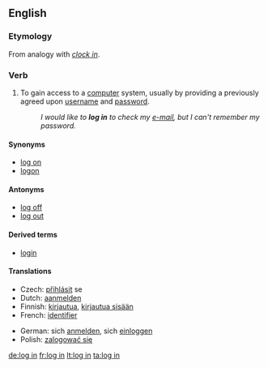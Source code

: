 {{see|login|lögin}}
==English==
{{wikipedia}}

===Etymology===
From analogy with ''[[clock in]]''.

===Verb===

{{en-verb|inf=to [[log]] [[in]]|logs in|logging in|logged in}}

# {{computing}} To gain access to a [[computer]] system, usually by providing a previously agreed upon [[username]] and [[password]].
#: ''I would like to '''log in''' to check my [[e-mail]], but I can't remember my password.''

====Synonyms====
*[[log on]]
*[[logon]]

====Antonyms====
*[[log off]]
*[[log out]]

====Derived terms====
*[[login]]

====Translations====
{{top}}
* Czech: [[přihlásit]] se
*Dutch: [[aanmelden]]
*Finnish: [[kirjautua]], [[kirjautua sisään]]
*French: [[identifier]]
{{mid}}
*German: sich [[anmelden]], sich [[einloggen]]
*Polish: [[zalogować się]]
{{bottom}}

[[de:log in]]
[[fr:log in]]
[[lt:log in]]
[[ta:log in]]